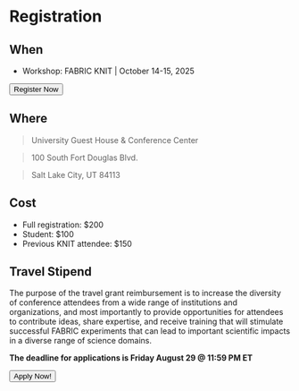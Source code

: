 
# Registration

## When

- Workshop: FABRIC KNIT | October 14-15, 2025

<div class="button-container">
<Button linkto="https://apps2.research.unc.edu/events/index.cfm?event=events.go&key=C954">Register Now</Button>
</div>

## Where

> University Guest House & Conference Center

> 100 South Fort Douglas Blvd.

> Salt Lake City, UT 84113

## Cost

- Full registration: $200
- Student: $100
- Previous KNIT attendee: $150

## Travel Stipend

The purpose of the travel grant reimbursement is to increase the diversity of conference attendees from a wide range of institutions and organizations, and most importantly to provide opportunities for attendees to contribute ideas, share expertise, and receive training that will stimulate successful FABRIC experiments that can lead to important scientific impacts in a diverse range of science domains.

**The deadline for applications is Friday August 29 @ 11:59 PM ET**

<div class="button-container">
<Button linkto="https://docs.google.com/forms/d/1cj-fh51Og9yWQo83RAALcA2wdyUW7HZzxsj79--lzdQ/viewform?edit_requested=true">Apply Now!</Button>
</div>